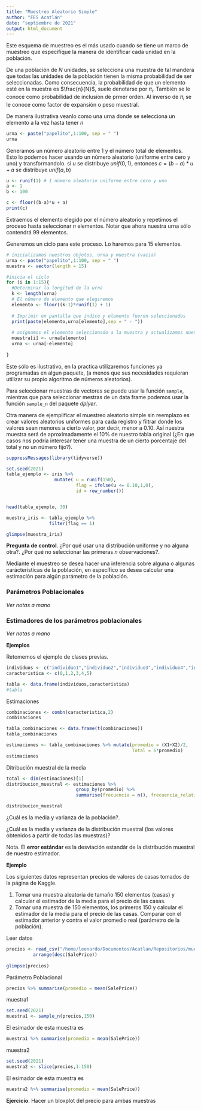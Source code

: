 ```yaml
---
title: "Muestreo Aleatorio Simple"
author: "FES Acatlán"
date: "septiembre de 2021"
output: html_document
---
```



Este esquema de muestreo es el más usado cuando se tiene un marco de muestreo que especifique la manera de identificar cada unidad en la población.

De una población de $N$ unidades, se selecciona una muestra de tal mandera que todas las unidades de la población tienen la misma probabilidad de ser seleccionadas. Como consecuencia, la probabilidad de que un elemento esté en la muestra es $\frac{n}{N}$, suele denotarse por $\pi_{i}$. También se le conoce como probabilidad de inclusión de prmer orden. 
Al inverso de $\pi_{i}$ se le conoce como factor de expansión o peso muestral.


De manera ilustrativa veanlo como una urna donde se selecciona un elemento a la vez hasta tener $n$


```r
urna <- paste("papelito",1:100, sep = " ")
urna
```


Generamos un número aleatorio entre 1 y el número total de elementos. Esto lo podemos hacer usando un número aleatorio (uniforme entre cero y uno) y transformandolo. si $u$ se distribuye $unif(0,1)$, entonces $c = (b-a)*u + a$ se distribuye $unif(a,b)$ 

```r
u <- runif(1) # 1 número aleatorio uniforme entre cero y uno
a <- 1
b <- 100

c <- floor((b-a)*u + a) 
print(c)
```

Extraemos el elemento elegido por el número aleatorio y repetimos el proceso hasta seleccionar $n$ elementos. Notar que ahora nuestra urna sólo contendrá 99 elementos.

Generemos un ciclo para este proceso. Lo haremos para 15 elementos.


```r

# inicializamos nuestros objetos, urna y muestra (vacia)
urna <- paste("papelito",1:100, sep = " ")
muestra <- vector(length = 15)

#inicia el ciclo
for (i in 1:15){
  #Determinar la longitud de la urna
  k <- length(urna)
  # El número de elemento que elegiremos
  elemento <- floor((k-1)*runif(1) + 1)
  
  # Imprimir en pantalla que indice y elemento fueron seleccionados
  print(paste(elemento,urna[elemento],sep = " - "))
  
  # asignamos el elemento seleccionado a la muestra y actualizamos nuestra urna
  muestra[i] <- urna[elemento]
  urna <- urna[-elemento]
  
}


```


Este sólo es ilustrativo, en la practica utilizaremos funciones ya programadas en algun paquete, (a menos que sus necesidades requieran utilizar su propio algoritmo de números aleatorios).

Para seleccionar muestras de vectores se puede usar la función `sample`, mientras que para seleccionar mestras de un data frame podemos usar la función `sample_n` del paquete _dplyer_.

 Otra manera de ejemplificar el muestreo aleatorio simple sin reemplazo es crear valores aleatorios uniformes para cada registro y filtrar donde los valores sean menores a cierto valor, por decir, menor a 0.10. Así nuestra muestra será de aproximadamente el 10% de nuestro tabla original (¿En que casos nos podría interesar tener una muestra de un cierto porcentaje del total y no un número fijo?).
 
 
```r
suppressMessages(library(tidyverse))
```
 
 
```r
set.seed(2021)
tabla_ejemplo <- iris %>% 
                  mutate( u = runif(150),
                          flag = ifelse(u <= 0.10,1,0),
                          id = row_number())


head(tabla_ejemplo, 30)

```
 
```r
muestra_iris <- tabla_ejemplo %>% 
                filter(flag == 1)

glimpse(muestra_iris)
```


**Pregunta de control**. ¿Por qué usar una distribución uniforme y no alguna otra?. ¿Por qué no seleccionar las primeras $n$ observaciones?.


Mediante el muestreo se desea hacer una inferencia sobre alguna o algunas carácteristicas de la población, en específico se desea calcular una estimación para algún parámetro de la población.

### Parámetros Poblacionales

_Ver notas a mano_

### Estimadores de los parámetros poblacionales

_Ver notas a mano_


**Ejemplos**

Retomemos el ejemplo de clases previas.


```r
individuos <- c("individuo1","individuo2","individuo3","individuo4","individuo5","individuo6")
caracteristica <- c(0,1,2,3,4,5)

tabla <- data.frame(individuos,caracteristica)
#tabla
```


Estimaciones
```r
combinaciones <- combn(caracteristica,2)
combinaciones

tabla_combinaciones <- data.frame(t(combinaciones))
tabla_combinaciones

estimaciones <- tabla_combinaciones %>% mutate(promedio = (X1+X2)/2,
                                               Total = 6*promedio)
estimaciones
```

Ditribución muestral de la media
```r
total <- dim(estimaciones)[1]
distribucion_muestral <- estimaciones %>% 
                          group_by(promedio) %>% 
                          summarise(frecuencia = n(), frecuencia_relativa = frecuencia / total)

distribucion_muestral
```



¿Cuál es la media y varianza de la población?.


¿Cuál es la media y varianza de la distribución muestral (los valores obtenidos a partir de todas las muestras)?



Nota. El **error estándar** es la desviación estandár de la distribución muestral de nuestro estimador.



**Ejemplo**

Los siguientes datos representan precios de valores de casas tomados de la página de Kaggle.


1. Tomar una muestra aleatoria de tamaño 150 elementos (casas) y calcular el estimador de la media para el precio de las casas.
2. Tomar una muestra de 150 elementos, los primeros 150 y calcular el estimador de la media para el precio de las casas. Comparar con el estimador anterior y contra el valor promedio real (parámetro de la población).


Leer datos

```r
precios <- read_csv("/home/leonardo/Documentos/Acatlan/Repositorios/muestreo_2021/datos/HousePrices.csv") %>% 
          arrange(desc(SalePrice))
          
glimpse(precios)
```

Parámetro Poblacional
```r
precios %>% summarise(promedio = mean(SalePrice))
```

muestra1
```r
set.seed(2021)
muestra1 <- sample_n(precios,150)
```

El esimador de esta muestra es
```r
muestra1 %>% summarise(promedio = mean(SalePrice))
```




muestra2
```r
set.seed(2021)
muestra2 <- slice(precios,1:150)
```

El esimador de esta muestra es
```r
muestra2 %>% summarise(promedio = mean(SalePrice))
```


**Ejercicio**. Hacer un bloxplot del precio para ambas muestras 



